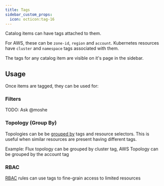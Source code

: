 ```yaml
---
title: Tags
sidebar_custom_props:
  icon: octicon:tag-16
---
```


Catalog items can have tags attached to them.

For AWS, these can be `zone-id`, `region` and `account`.
Kubernetes resources have `cluster` and `namespace` tags associated with them.

The tags for any catalog item are visible on it's page in the sidebar.

<Screenshot>

## Usage

Once items are tagged, they can be used for:

### Filters

TODO: Ask @moshe

### Topology (Group By)

Topologies can be be [grouped by](https://flanksource.com/docs/reference/topology/crd#group-by) tags and resource selectors. This is useful when similar resources are present having different tags.

Example: Flux topology can be grouped by cluster tag, AWS Topology can be grouped by the account tag

### RBAC

[RBAC](Link) rules can use tags to fine-grain access to limited resources

